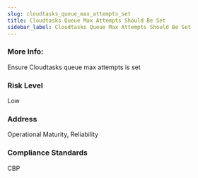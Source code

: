 ```yaml
---
slug: cloudtasks_queue_max_attempts_set
title: Cloudtasks Queue Max Attempts Should Be Set
sidebar_label: Cloudtasks Queue Max Attempts Should Be Set
---
```


### More Info:

Ensure Cloudtasks queue max attempts is set

### Risk Level

Low

### Address

Operational Maturity, Reliability

### Compliance Standards

CBP

